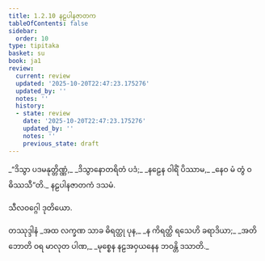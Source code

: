 ```yaml
---
title: 1.2.10 နဠပါနဇာတက
tableOfContents: false
sidebar:
  order: 10
type: tipitaka
basket: su
book: ja1
review:
  current: review
  updated: '2025-10-20T22:47:23.175276'
  updated_by: ''
  notes: ''
  history:
  - state: review
    date: '2025-10-20T22:47:23.175276'
    updated_by: ''
    notes: ''
    previous_state: draft
---
```



<DynamicBreadcrumb />


<ReviewStatus review={frontmatter.review} showDetails={true} />

<HypothesisAnnotation frontmatter={frontmatter} />

<Division number="20" book="ja1" e="ch" v="22" p="5">

<Paragraph number="42" type="verses" book="ja1">
_“ဒိသွာ ပဒမနုတ္တိဏ္ဏံ,_  
_ဒိသွာနောတရိတံ ပဒံ;_  
_နဠေန ဝါရိံ ပိဿာမ,_  
_နေဝ မံ တွံ ဝဓိဿသီ”တိ._  


</Paragraph>
</Division>

<Paragraph number="43" type="center" book="ja1">
နဠပါနဇာတကံ ဒသမံ.

  
သီလဝဂ္ဂေါ ဒုတိယော.



</Paragraph>

<Paragraph number="44" type="center" book="ja1">
တဿုဒ္ဒါနံ


</Paragraph>

<Paragraph number="45" type="verses" book="ja1">
_အထ လက္ခဏ သာခ ဓိရတ္ထု ပုန,_  
_န ကိရတ္ထိ ရသေဟိ ခရာဒိယာ;_  
_အတိဘောတိ ဝရ မာလုတ ပါဏ,_  
_မုစ္စေန နဠအဝှယနေန ဘဝန္တိ ဒသာတိ._
</Paragraph>